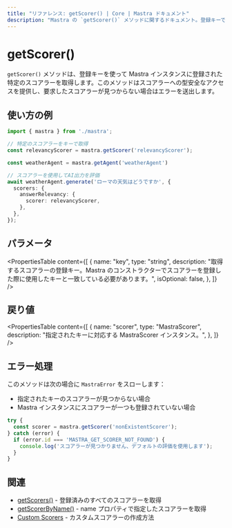 ```yaml
---
title: "リファレンス: getScorer() | Core | Mastra ドキュメント"
description: "Mastra の `getScorer()` メソッドに関するドキュメント。登録キーで特定のスコアラーを取得します。"
---
```


# getScorer()

`getScorer()` メソッドは、登録キーを使って Mastra インスタンスに登録された特定のスコアラーを取得します。このメソッドはスコアラーへの型安全なアクセスを提供し、要求したスコアラーが見つからない場合はエラーを送出します。

## 使い方の例

```typescript
import { mastra } from './mastra';

// 特定のスコアラーをキーで取得
const relevancyScorer = mastra.getScorer('relevancyScorer');

const weatherAgent = mastra.getAgent('weatherAgent')

// スコアラーを使用してAI出力を評価
await weatherAgent.generate('ローマの天気はどうですか', {
  scorers: {
    answerRelevancy: {
      scorer: relevancyScorer,
    },
  },
});
```


## パラメータ

<PropertiesTable
  content={[
    {
      name: "key",
      type: "string",
      description: "取得するスコアラーの登録キー。Mastra のコンストラクターでスコアラーを登録した際に使用したキーと一致している必要があります。",
      isOptional: false,
    },
  ]}
/>

## 戻り値

<PropertiesTable
  content={[
    {
      name: "scorer",
      type: "MastraScorer",
      description: "指定されたキーに対応する MastraScorer インスタンス。",
    },
  ]}
/>

## エラー処理

このメソッドは次の場合に `MastraError` をスローします：

* 指定されたキーのスコアラーが見つからない場合
* Mastra インスタンスにスコアラーが一つも登録されていない場合

```typescript
try {
  const scorer = mastra.getScorer('nonExistentScorer');
} catch (error) {
  if (error.id === 'MASTRA_GET_SCORER_NOT_FOUND') {
    console.log('スコアラーが見つかりません、デフォルトの評価を使用します');
  }
}
```


## 関連

- [getScorers()](../../reference/core/getScorers.mdx) - 登録済みのすべてのスコアラーを取得
- [getScorerByName()](../../reference/core/getScorerByName.mdx) - name プロパティで指定したスコアラーを取得
- [Custom Scorers](../../docs/scorers/custom-scorers.mdx) - カスタムスコアラーの作成方法